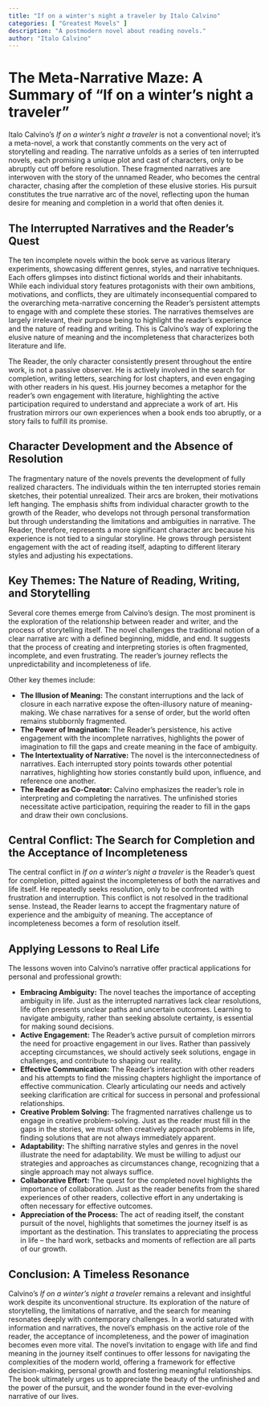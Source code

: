 ```yaml
---
title: "If on a winter's night a traveler by Italo Calvino"
categories: [ "Greatest Movels" ]
description: "A postmodern novel about reading novels."
author: "Italo Calvino"
---
```

# The Meta-Narrative Maze: A Summary of "If on a winter's night a traveler"

Italo Calvino's *If on a winter's night a traveler* is not a conventional novel; it's a meta-novel, a work that constantly comments on the very act of storytelling and reading.  The narrative unfolds as a series of ten interrupted novels, each promising a unique plot and cast of characters, only to be abruptly cut off before resolution.  These fragmented narratives are interwoven with the story of the unnamed Reader, who becomes the central character, chasing after the completion of these elusive stories.  His pursuit constitutes the true narrative arc of the novel, reflecting upon the human desire for meaning and completion in a world that often denies it.

## The Interrupted Narratives and the Reader's Quest

The ten incomplete novels within the book serve as various literary experiments, showcasing different genres, styles, and narrative techniques. Each offers glimpses into distinct fictional worlds and their inhabitants. While each individual story features protagonists with their own ambitions, motivations, and conflicts, they are ultimately inconsequential compared to the overarching meta-narrative concerning the Reader's persistent attempts to engage with and complete these stories. The narratives themselves are largely irrelevant, their purpose being to highlight the reader's experience and the nature of reading and writing. This is Calvino's way of exploring the elusive nature of meaning and the incompleteness that characterizes both literature and life.

The Reader, the only character consistently present throughout the entire work, is not a passive observer. He is actively involved in the search for completion, writing letters, searching for lost chapters, and even engaging with other readers in his quest. His journey becomes a metaphor for the reader's own engagement with literature, highlighting the active participation required to understand and appreciate a work of art.  His frustration mirrors our own experiences when a book ends too abruptly, or a story fails to fulfill its promise.

## Character Development and the Absence of Resolution

The fragmentary nature of the novels prevents the development of fully realized characters. The individuals within the ten interrupted stories remain sketches, their potential unrealized. Their arcs are broken, their motivations left hanging. The emphasis shifts from individual character growth to the growth of the Reader, who develops not through personal transformation but through understanding the limitations and ambiguities in narrative. The Reader, therefore, represents a more significant character arc because his experience is not tied to a singular storyline. He grows through persistent engagement with the act of reading itself, adapting to different literary styles and adjusting his expectations.


## Key Themes: The Nature of Reading, Writing, and Storytelling

Several core themes emerge from Calvino's design. The most prominent is the exploration of the relationship between reader and writer, and the process of storytelling itself. The novel challenges the traditional notion of a clear narrative arc with a defined beginning, middle, and end. It suggests that the process of creating and interpreting stories is often fragmented, incomplete, and even frustrating. The reader's journey reflects the unpredictability and incompleteness of life.

Other key themes include:

* **The Illusion of Meaning:** The constant interruptions and the lack of closure in each narrative expose the often-illusory nature of meaning-making.  We chase narratives for a sense of order, but the world often remains stubbornly fragmented.
* **The Power of Imagination:** The Reader's persistence, his active engagement with the incomplete narratives, highlights the power of imagination to fill the gaps and create meaning in the face of ambiguity.
* **The Intertextuality of Narrative:** The novel is the interconnectedness of narratives. Each interrupted story points towards other potential narratives, highlighting how stories constantly build upon, influence, and reference one another.
* **The Reader as Co-Creator:** Calvino emphasizes the reader's role in interpreting and completing the narratives. The unfinished stories necessitate active participation, requiring the reader to fill in the gaps and draw their own conclusions.

## Central Conflict: The Search for Completion and the Acceptance of Incompleteness

The central conflict in *If on a winter's night a traveler* is the Reader's quest for completion, pitted against the incompleteness of both the narratives and life itself. He repeatedly seeks resolution, only to be confronted with frustration and interruption. This conflict is not resolved in the traditional sense. Instead, the Reader learns to accept the fragmentary nature of experience and the ambiguity of meaning. The acceptance of incompleteness becomes a form of resolution itself.

## Applying Lessons to Real Life

The lessons woven into Calvino’s narrative offer practical applications for personal and professional growth:

* **Embracing Ambiguity:**  The novel teaches the importance of accepting ambiguity in life. Just as the interrupted narratives lack clear resolutions, life often presents unclear paths and uncertain outcomes.  Learning to navigate ambiguity, rather than seeking absolute certainty, is essential for making sound decisions.
* **Active Engagement:** The Reader's active pursuit of completion mirrors the need for proactive engagement in our lives.  Rather than passively accepting circumstances, we should actively seek solutions, engage in challenges, and contribute to shaping our reality.
* **Effective Communication:** The Reader's interaction with other readers and his attempts to find the missing chapters highlight the importance of effective communication.  Clearly articulating our needs and actively seeking clarification are critical for success in personal and professional relationships.
* **Creative Problem Solving:** The fragmented narratives challenge us to engage in creative problem-solving. Just as the reader must fill in the gaps in the stories, we must often creatively approach problems in life, finding solutions that are not always immediately apparent.
* **Adaptability:**  The shifting narrative styles and genres in the novel illustrate the need for adaptability. We must be willing to adjust our strategies and approaches as circumstances change, recognizing that a single approach may not always suffice.
* **Collaborative Effort:** The quest for the completed novel highlights the importance of collaboration.  Just as the reader benefits from the shared experiences of other readers, collective effort in any undertaking is often necessary for effective outcomes.
* **Appreciation of the Process:** The act of reading itself, the constant pursuit of the novel, highlights that sometimes the journey itself is as important as the destination. This translates to appreciating the process in life – the hard work, setbacks and moments of reflection are all parts of our growth.



## Conclusion: A Timeless Resonance

Calvino's *If on a winter's night a traveler* remains a relevant and insightful work despite its unconventional structure. Its exploration of the nature of storytelling, the limitations of narrative, and the search for meaning resonates deeply with contemporary challenges. In a world saturated with information and narratives, the novel's emphasis on the active role of the reader, the acceptance of incompleteness, and the power of imagination becomes even more vital. The novel's invitation to engage with life and find meaning in the journey itself continues to offer lessons for navigating the complexities of the modern world, offering a framework for effective decision-making, personal growth and fostering meaningful relationships.  The book ultimately urges us to appreciate the beauty of the unfinished and the power of the pursuit, and the wonder found in the ever-evolving narrative of our lives.


